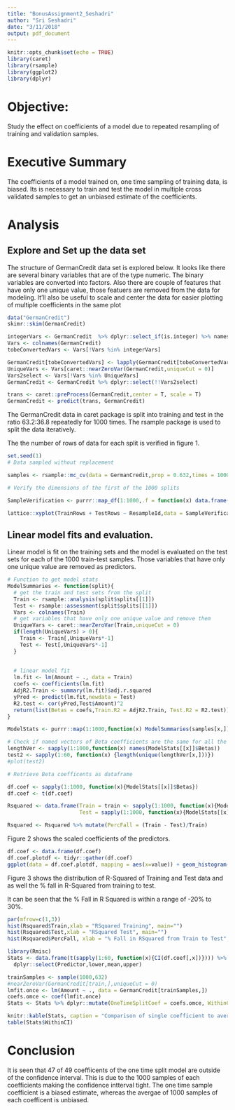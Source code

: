 ```yaml
---
title: "BonusAssignment2_Seshadri"
author: "Sri Seshadri"
date: "3/11/2018"
output: pdf_document
---
```


```r
knitr::opts_chunk$set(echo = TRUE)
library(caret)
library(rsample)
library(ggplot2)
library(dplyr)
```

# Objective:

Study the effect on coefficients of a model due to repeated resampling of training and validation samples.

# Executive Summary

The coefficients of a model trained on, one time sampling of training data, is biased. Its is necessary to train and test the model in multiple cross validated samples to get an unbiased estimate of the coefficients.

# Analysis

## Explore and Set up the data set

The structure of GermanCredit data set is explored below. It looks like there are several binary variables that are of the type numeric. The binary variables are converted into factors. Also there are couple of features that have only one unique value, those featuers are removed from the data for modeling. It'll also be useful to scale and center the data for easier plotting of multiple coefficients in the same plot

```r
data("GermanCredit")
skimr::skim(GermanCredit)

integerVars <- GermanCredit  %>% dplyr::select_if(is.integer) %>% names
Vars <- colnames(GermanCredit)
tobeConvertedVars <- Vars[!Vars %in% integerVars]

GermanCredit[tobeConvertedVars] <- lapply(GermanCredit[tobeConvertedVars], factor)
UniqueVars <- Vars[caret::nearZeroVar(GermanCredit,uniqueCut = 0)]
Vars2select <- Vars[!Vars %in% UniqueVars]
GermanCredit <- GermanCredit %>% dplyr::select(!!Vars2select)

trans <- caret::preProcess(GermanCredit,center = T, scale = T)
GermanCredit <- predict(trans, GermanCredit)
```

The GermanCredit data in caret package is split into training and test in the ratio 63.2:36.8 repeatedly for 1000 times. The rsample package is used to split the data iteratively.

The the number of rows of data for each split is verified in figure 1.

```r
set.seed(1)
# Data sampled without replacement

samples <- rsample::mc_cv(data = GermanCredit,prop = 0.632,times = 1000)

# Verify the dimensions of the first of the 1000 splits

SampleVerification <- purrr::map_df(1:1000,.f = function(x) data.frame(ResampleId = x,TrainRows = nrow(analysis(samples$splits[[x]])), TestRows = nrow(assessment(samples$splits[[x]]))) )

lattice::xyplot(TrainRows + TestRows ~ ResampleId,data = SampleVerification,ylab = "Rows of data",auto.key=list(space="bottom", columns=4, cex.title=1,lines=TRUE, points=FALSE, box = T))

```


## Linear model fits and evaluation.

Linear model is fit on the training sets and the model is evaluated on the test sets for each of the 1000 train-test samples. Those variables that have only one unique value are removed as predictors.

```r
# Function to get model stats
ModelSummaries <- function(split){
  # get the train and test sets from the split
  Train <- rsample::analysis(split$splits[[1]])
  Test <- rsample::assessment(split$splits[[1]])
  Vars <- colnames(Train)
  # get variables that have only one unique value and remove them
  UniqueVars <- caret::nearZeroVar(Train,uniqueCut = 0)
  if(length(UniqueVars) > 0){
    Train <- Train[,UniqueVars*-1]
    Test <- Test[,UniqueVars*-1]
  }
  
  
  # linear model fit
  lm.fit <- lm(Amount ~ ., data = Train)
  coefs <- coefficients(lm.fit)
  AdjR2.Train <- summary(lm.fit)$adj.r.squared
  yPred <- predict(lm.fit,newdata = Test)
  R2.test <- cor(yPred,Test$Amount)^2
  return(list(Betas = coefs,Train.R2 = AdjR2.Train, Test.R2 = R2.test))
}

ModelStats <- purrr::map(1:1000,function(x) ModelSummaries(samples[x,]))

# Check if named vectors of Beta coefficients are the same for all the 1000 splits
lengthVer <- sapply(1:1000,function(x) names(ModelStats[[x]]$Betas))
test2 <- sapply(1:60, function(x) {length(unique(lengthVer[x,]))})
#plot(test2)

# Retrieve Beta coefficents as dataframe

df.coef <- sapply(1:1000, function(x){ModelStats[[x]]$Betas})
df.coef <- t(df.coef)

Rsquared <- data.frame(Train = train <- sapply(1:1000, function(x){ModelStats[[x]]$Train.R2}),
                       Test = sapply(1:1000, function(x){ModelStats[[x]]$Test.R2}))

Rsquared <- Rsquared %>% mutate(PercFall = (Train - Test)/Train)
```

Figure 2 shows the scaled coefficients of the predictors.

```r
df.coef <- data.frame(df.coef)
df.coef.plotdf <- tidyr::gather(df.coef)
ggplot(data = df.coef.plotdf, mapping = aes(x=value)) + geom_histogram() + facet_wrap(~key, scales = 'free_x')

```

Figure 3 shows the distribution of R-Squared of Training and Test data and as well the % fall in R-Squared from training to test. 

It can be seen that the % Fall in R Squared is within a range of -20% to 30%. 

```r
par(mfrow=c(1,3))
hist(Rsquared$Train,xlab = "RSquared Training", main="")
hist(Rsquared$Test,xlab = "RSquared Test", main="")
hist(Rsquared$PercFall, xlab = "% Fall in RSquared from Train to Test", main="")
```


```r
library(Rmisc)
Stats <- data.frame(t(sapply(1:60, function(x){CI(df.coef[,x])}))) %>% dplyr::mutate(Predictor = colnames(df.coef)) %>% 
  dplyr::select(Predictor,lower,mean,upper)

trainSamples <- sample(1000,632)
#nearZeroVar(GermanCredit[train,],uniqueCut = 0)
lmfit.once <- lm(Amount ~ ., data = GermanCredit[trainSamples,])
coefs.omce <- coef(lmfit.once)
Stats <- Stats %>% dplyr::mutate(OneTimeSplitCoef = coefs.omce, WithinCI = if_else(coefs.omce >= lower & coefs.omce <= upper,"Within","Outside"))

knitr::kable(Stats, caption = "Comparison of single coefficient to averge of 1000 fits")
table(Stats$WithinCI)
```

# Conclusion

It is seen that 47 of 49 coeffiicents of the one time split model are outside of the confidence interval. This is due to the 1000 samples of each coefficients making the confidence intterval tight. The one time sample coefficient is a biased estimate, whereas the avergae of 1000 samples of each coefficent is unbiased.




